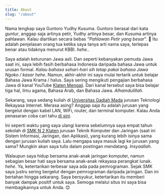 ```yaml
---
title: About
slug: "/about"
---
```


<!-- Hi!

Remus Lupin - also known as Moony - is currently teaching "Defense against the Dark Arts" at Hogwarts. He was afflicted with lycanthropy during his childhood, as a result of Fenrir Greyback's revenge against Lyall. He attended Hogwarts School of Witchcraft and Wizardry from 1971-1978 and was Sorted into Gryffindor House. During his school years he was one of the Marauders, best friends with Sirius Black, James Potter, and Peter Pettigrew. Together they created the Marauder's Map.

Guntoro Yudhy - also known as Igun - is currently studying "Internet Engineering" at [Universitas Gadjah Mada](https://ugm.ac.id/en). 

He fought against Death Eaters once more in the Second Wizarding War, during which he lost his friend Sirius. In 1997, Remus married fellow Order member Nymphadora Tonks and had a son, Edward Remus Lupin, of whom he named Harry the godfather. Remus fought at the Battle of Hogwarts on 2 May, 1998, during which his wife was murdered by Bellatrix Lestrange. Remus was also murdered by Death Eater, Antonin Dolohov, during the first half of the same battle. His death was avenged by Filius Flitwick. -->

Nama lengkap saya Guntoro Yudhy Kusuma. Guntoro berasal dari kata _guntur_, anggap saja artinya petir, Yudhy artinya besar, dan Kusuma artinya pahlawan. Kalau diartikan secara bebas "_Pahlawan Petir yang besar_". 🤣 Itu adalah penjelasan orang tua ketika saya tanya arti nama saya, terlepas benar atau tidaknya menurut KBBI. _hehe.._

Saya adalah keturunan Jawa asli. Dan seperti kebanyakan pemuda Jawa saat ini, saya lebih fasih berbahasa Indonesia daripada bahasa Jawa untuk urusan formal. _Kalau bahasa sehari-hari sih tetap pakai bahasa Jawa Ngoko / kasar hehe_. Namun, akhir-akhir ini saya mulai tertarik untuk belajar Bahasa Jawa Krama / halus. Saya sering mengikuti pengajian berbahasa Jawa di kanal YouTube [Klaten Mengaji](https://www.youtube.com/channel/UCcsuw-eox1VVWs8Er0Xvpxw). Dari kanal tersebut saya bisa belajar tiga hal, ilmu agama, Bahasa Arab, dan Bahasa Jawa. _Alhamdulillah._

Sekarang, saya sedang kuliah di [Universitas Gadjah Mada](https://ugm.ac.id/) jurusan Teknologi Rekayasa Internet. Merasa asing? Anggap saja itu adalah jurusan yang bergelut dengan kabel LAN, WiFi, router, dan terminal komputer. Kalau Anda penasaran coba cari tahu [di sini](https://tri.sv.ugm.ac.id/sekilas-prodi/).

Ini seperti waktu yang saya ulangi karena sebelumnya saya empat tahun sekolah di [SMK N 2 Klaten](http://smkn2klaten.sch.id/) jurusan Teknik Komputer dan Jaringan (saat ini Sistem Informasi, Jaringan, dan Aplikasi), yang kurang lebih isinya sama dengan jurusan kuliah saya. Lalu mengapa saya masuk lagi ke jurusan yang sama? Mungkin akan saya tulis dalam postingan mendatang. _Insyaallah_.

Walaupun saya hidup bersama anak-anak jaringan komputer, namun sebagian besar hati saya bersama anak-anak rekayasa perangkat lunak. _hehe_. Ya, ketertarikan terbesar saya ada pada pemrograman. Sejak SMK saya justru sering bergelut dengan pemrograman daripada jaringan. Dan ini bertahan hingga sekarang. Saya bersyukur, ketertarikan itu memberi banyak dampak positif untuk saya. Semoga melalui situs ini saya bisa membagikannya untuk Anda. 😊